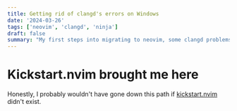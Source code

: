 ```yaml
---
title: Getting rid of clangd's errors on Windows
date: '2024-03-26'
tags: ['neovim', 'clangd', 'ninja']
draft: false
summary: "My first steps into migrating to neovim, some clangd problems and my solutions.."
---
```


# Kickstart.nvim brought me here

Honestly, I probably wouldn't have gone down this path if [kickstart.nvim](https://github.com/nvim-lua/kickstart.nvim) didn't exist.


